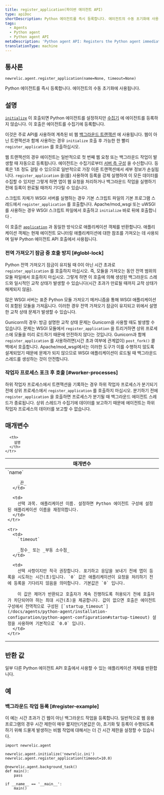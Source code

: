 ```yaml
---
title: register_application(파이썬 에이전트 API)
type: apiDoc
shortDescription: Python 에이전트를 즉시 등록합니다. 에이전트의 수동 초기화에 사용됩니다.
tags:
  - Agents
  - Python agent
  - Python agent API
metaDescription: 'Python agent API: Registers the Python agent immediately, instead of allowing it to be done more passively.'
translationType: machine
---
```


## 통사론

```
newrelic.agent.register_application(name=None, timeout=None)
```

Python 에이전트를 즉시 등록합니다. 에이전트의 수동 초기화에 사용됩니다.

## 설명

[`initialize`](/docs/agents/python-agent/python-agent-api/initialize) 이 호출되면 Python 에이전트를 설정하지만 [수집기](/docs/accounts-partnerships/education/getting-started-new-relic/glossary#collector) 에 에이전트를 등록하지 않습니다. 이 호출은 에이전트를 수집기에 등록합니다.

이것은 주로 API를 사용하여 계측된 비 웹 [백그라운드 트랜잭션](/docs/agents/python-agent/python-agent-api/background_task) 에 사용됩니다. 웹이 아닌 트랜잭션과 함께 사용하는 경우 `initialize` 호출 후 가능한 한 빨리 `register_application` 를 호출하십시오.

웹 트랜잭션의 경우 에이전트는 일반적으로 첫 번째 웹 요청 또는 백그라운드 작업이 발생할 때 자동으로 등록됩니다. 에이전트는 수집기로부터 [서버 측 구성](/docs/agents/manage-apm-agents/configuration/configure-agent#ssc) 을 수신합니다. 등록은 1초 정도 걸릴 수 있으므로 일반적으로 가장 이른 트랜잭션에서 세부 정보가 손실됩니다. `register_application` 을(를) 사용하여 등록을 강제 실행하여 이 모든 데이터를 수집할 수 있지만 그렇게 하면 앱이 웹 요청을 처리하거나 백그라운드 작업을 실행하기 전에 등록이 완료될 때까지 기다릴 수 있습니다.

스크립트 자체가 WSGI 서버를 실행하는 경우 기본 스크립트 파일의 기본 프로그램 스레드에서 `register_application` 를 호출합니다. Apache/mod_wsgi 또는 uWSGI를 사용하는 경우 WSGI 스크립트 파일에서 호출하고 `initialize` 바로 뒤에 호출합니다 **.**

이 호출은 [`application`](/docs/agents/python-agent/python-agent-api/application) 과 동일한 방식으로 애플리케이션 객체를 반환합니다. 애플리케이션 객체는 현재 에이전트 모니터링 애플리케이션에 대한 참조를 가져오는 데 사용되며 일부 Python 에이전트 API 호출에서 사용됩니다.

### 전역 가져오기 잠금 중 호출 방지 [#globl-lock]

Python 전역 가져오기 잠금이 유지될 때 0이 아닌 시간 초과로 `register_application` 를 호출하지 마십시오. 즉, 모듈을 가져오는 동안 전역 범위의 모듈 파일에서 호출하지 마십시오. 그렇게 하면 이 호출에 의해 생성된 백그라운드 스레드와 일시적인 교착 상태가 발생할 수 있습니다(시간 초과가 만료될 때까지 교착 상태가 해제되지 않음).

많은 WSGI 서버는 표준 Python 모듈 가져오기 메커니즘을 통해 WSGI 애플리케이션이 포함된 모듈을 가져옵니다. 이러한 경우 전역 가져오기 잠금이 유지되고 위에서 설명한 교착 상태 문제가 발생할 수 있습니다.

Gunicorn의 경우: 방금 설명한 교착 상태 문제는 Gunicorn을 사용할 때도 발생할 수 있습니다. 문제는 WSGI 모듈에서 `register_application` 을 트리거하면 상위 프로세스에 모듈을 미리 로드하기 때문에 안전하지 않다는 것입니다. Gunicorn과 함께 `register_application` 를 사용하려면(시간 초과 여부에 관계없이) `post_fork()` 콜백에서 호출합니다. Apache/mod_wsgi에서는 이러한 도구가 이를 수행하지 않도록 설계되었기 때문에 문제가 되지 않으므로 WSGI 애플리케이션이 로드될 때 백그라운드 스레드를 생성하는 것이 안전합니다.

### 작업자 프로세스 포크 후 호출 [#worker-processes]

하위 작업자 프로세스에서 트랜잭션을 기록하는 경우 하위 작업자 프로세스가 분기되기 전에 상위 프로세스에서 `register_application` 를 호출하지 마십시오. 분기하기 전에 `register_application` 을 호출하면 프로세스가 분기될 때 백그라운드 에이전트 스레드가 종료됩니다. 상위 스레드가 수집기에 데이터를 보고하기 때문에 에이전트는 하위 작업자 프로세스의 데이터를 보고할 수 없습니다.

## 매개변수

<table>
  <thead>
    <tr>
      <th width="25%">
        매개변수
      </th>

      <th>
        설명
      </th>
    </tr>
  </thead>

  <tbody>
    <tr>
      <td>
        `name`

        _끈_
      </td>

      <td>
        선택 과목. 애플리케이션 이름. 설정하면 Python 에이전트 구성에 설정된 애플리케이션 이름을 재정의합니다.
      </td>
    </tr>

    <tr>
      <td>
        `timeout`

        _정수_ 또는 _부동 소수점_
      </td>

      <td>
        선택 사항이지만 적극 권장합니다. 포기하고 응답을 보내기 전에 앱이 등록을 시도하는 시간(초)입니다. `0` 값은 애플리케이션이 요청을 처리하기 전에 등록을 기다리지 않음을 의미합니다. 기본값은 `0` 입니다.

        이 값은 제어가 반환되고 호출자가 계속 진행하도록 허용되기 전에 호출자가 차단되어야 하는 최대 시간(초)을 제공합니다. 값이 없으면 호출은 에이전트 구성에서 전역적으로 구성된 [`startup_timeout`](/docs/agents/python-agent/installation-configuration/python-agent-configuration#startup-timeout) 설정을 사용하며 기본적으로 `0.0` 입니다.
      </td>
    </tr>
  </tbody>
</table>

## 반환 값

일부 다른 Python 에이전트 API 호출에서 사용할 수 있는 애플리케이션 개체를 반환합니다.

## 예

### 백그라운드 작업 등록 [#register-example]

이 예는 시간 초과가 긴 웹이 아닌 백그라운드 작업을 등록합니다. 일반적으로 웹 응용 프로그램의 경우 시간 제한이 매우 짧지만(기본값은 0), 초기화 및 등록이 수행되도록 하기 위해 드물게 발생하는 비웹 작업에 대해서는 더 긴 시간 제한을 설정할 수 있습니다.

```
import newrelic.agent

newrelic.agent.initialize('newrelic.ini')
newrelic.agent.register_application(timeout=10.0)

@newrelic.agent.background_task()
def main():
    pass

if __name__ == '__main__':
    main()
```